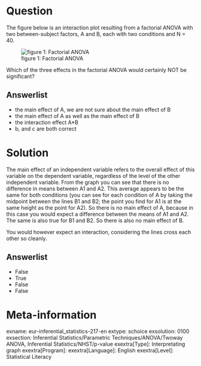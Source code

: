 Question
========
The figure below is an interaction plot resulting from a factorial ANOVA with two between-subject factors, A and B, each with two conditions and N = 40.

![figure 1: Factorial ANOVA](Factorial Anova.PNG)

Which of the three effects in the factorial ANOVA would certainly NOT be significant?

Answerlist
----------
* the main effect of A, we are not sure about the main effect of B
* the main effect of A as well as the main effect of B
* the interaction effect A*B
* b, and c are both correct


Solution
========
The main effect of an independent variable refers to the overall effect of this variable on the dependent variable, regardless of the level of the other independent variable. From the graph you can see that there is no difference in means between A1 and A2. This average appears to be the same for both conditions (you can see for each condition of A by taking the midpoint between the lines B1 and B2; the point you find for A1 is at the same height as the point for A2). So there is no main effect of A, because in this case you would expect a difference between the means of A1 and A2. The same is also true for B1 and B2. So there is also no main effect of B.

You would however expect an interaction, considering the lines cross each other so cleanly.

Answerlist
----------
* False
* True
* False
* False


Meta-information
================
exname: eur-inferential_statistics-217-en
extype: schoice
exsolution: 0100
exsection: Inferential Statistics/Parametric Techniques/ANOVA/Twoway ANOVA, Inferential Statistics/NHST/p-value
exextra[Type]: Interpretating graph
exextra[Program]: 
exextra[Language]: English
exextra[Level]: Statistical Literacy